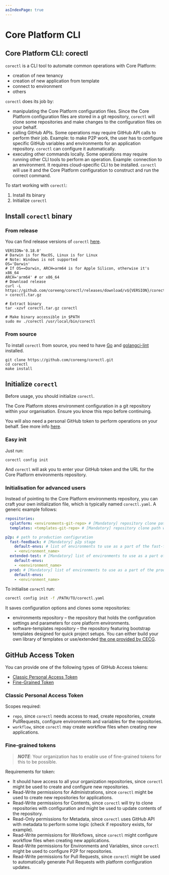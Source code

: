 ```yaml
---
asIndexPage: true
---
```


# Core Platform CLI


## Core Platform CLI: corectl

`corectl` is a CLI tool to automate common operations with Core Platform:

- creation of new tenancy
- creation of new application from template
- connect to environment
- others

`corectl` does its job by:

- manipulating the Core Platform configuration files.
  Since the Core Platform configuration files are stored in a git repository, `corectl` will clone
  some repositories and make changes to the configuration files on your behalf.
- calling GitHub APIs.
  Some operations may require GitHub API calls to perform their job.
  Example: to make P2P work,
  the user has to configure specific GitHub variables and environments for an application repository.
  `corectl` can configure it automatically.
- executing other commands locally.
  Some operations may require running other CLI tools to perform an operation.
  Example: connection to an environment.
  It requires cloud-specific CLI to be installed.
  `corectl` will use it and the Core Platform configuration to construct and run the correct command.

To start working with `corectl`:

1. Install its binary
2. Initialize `corectl`

## Install `corectl` binary

### From release

You can find release versions of `corectl` [here](https://github.com/coreeng/corectl/releases).

```shell
VERSION='0.18.0'
# Darwin is for MacOS, Linux is for Linux
# Note: Windows is not supported
OS='Darwin' 
# If OS==Darwin, ARCH=arm64 is for Apple Silicon, otherwise it's x86_64
ARCH='arm64' # or x86_64
# Download release
curl -L https://github.com/coreeng/corectl/releases/download/v${VERSION}/corectl_${OS}_${ARCH}.tar.gz > corectl.tar.gz

# Extract binary
tar -xzvf corectl.tar.gz corectl

# Make binary accessible in $PATH
sudo mv ./corectl /usr/local/bin/corectl
```

### From source

To install `corectl` from source, you need to have [Go](https://go.dev/learn/) and [golangci-lint](https://golangci-lint.run/) installed.

```shell
git clone https://github.com/coreeng/corectl.git
cd corectl
make install
```

## Initialize `corectl`

Before usage, you should initialize `corectl`.

The Core Platform stores environment configuration in a git repository within your organisation. Ensure you know this repo before continuing.

You will also need a personal GitHub token to perform operations on your behalf. See more info [here](#github-access-token).

### Easy init

Just run:

```shell
corectl config init
```

And `corectl` will ask you to enter your GitHub token and the URL for the Core Platform environments repository.

### Initialisation for advanced users

Instead of pointing to the Core Platform environments repository, you can craft your own initialization file, which is typically named `corectl.yaml`. A generic example follows:

```yaml
repositories:
  cplatform: <environments-git-repo> # [Mandatory] repository clone path with your environments configuration
  templates: <templates-git-repo> # [Mandatory] repository clone path with your software templates, optionally you can use our template repo: https://github.com/coreeng/core-platform-software-templates.git

p2p: # path to production configuration
  fast-feedback: # [Mandatory] p2p stage
    default-envs: # list of environments to use as a part of the fast-feedback stage, must match env names defined in repositories.cplatform
    - <environment_name> 
  extended-test: # [Mandatory] list of environments to use as a part of the extended-test stage, , must match env names defined in repositories.cplatform
    default-envs:
    - <eenvironment_name>
  prod: # [Mandatory] list of environments to use as a part of the prod stage, , must match env names defined in repositories.cplatform
    default-envs:
    - <environment_name>
```

To  initialise `corectl` run:

```bash
corectl config init -f /PATH/TO/corectl.yaml
```

It saves configuration options and clones some repositories:

- environments repository – the repository that holds the configuration settings and parameters for core platform
  environments.
- software-templates repository – the repository featuring bootstrap templates designed for quick project setups.
  You can either build your own library of templates or use/extended [the one provided by CECG](https://github.com/coreeng/core-platform-software-templates).

## GitHub Access Token

You can provide one of the following types of GitHub Access tokens:

- [Classic Personal Access Token](#classic-personal-access-token)
- [Fine-Grained Token](#fine-grained-tokens)

### Classic Personal Access Token

Scopes required:

- `repo`, since `corectl` needs access to read, create repositories, create PullRequests, configure environments and variables for the repositories.
- `workflow`, since `corectl` may create workflow files when creating new applications.

### Fine-grained tokens
>
> **_NOTE_**: Your organization has to enable use of fine-grained tokens for this to be possible.

Requirements for token:

- It should have access to all your organization repositories, since `corectl` might be used to create and configure new repositories.
- Read-Write permissions for Administrations, since `corectl` might be used to create new repositories for applications.
- Read-Write permissions for Contents, since `corectl` will try to clone repositories with configuration and might be used to update contents of the repository.
- Read-Only permissions for Metadata, since `corectl` uses GitHub API with metadata to perform some logic (check if repository exists, for example).
- Read-Write permissions for Workflows, since `corectl` might configure workflow files when creating new applications.
- Read-Write permissions for Environments and Variables, since `corectl` might be used to configure P2P for repositories.
- Read-Write permissions for Pull Requests, since `corectl` might be used to automatically generate Pull Requests with platform configuration updates.
